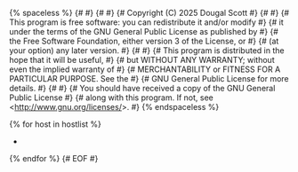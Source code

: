 {% spaceless %}
{#                                                                              #}
{#                                                                              #}
{#    Copyright (C) 2025 Dougal Scott                                           #}
{#                                                                              #}
{#    This program is free software: you can redistribute it and/or modify      #}
{#    it under the terms of the GNU General Public License as published by      #}
{#    the Free Software Foundation, either version 3 of the License, or         #}
{#    (at your option) any later version.                                       #}
{#                                                                              #}
{#    This program is distributed in the hope that it will be useful,           #}
{#    but WITHOUT ANY WARRANTY; without even the implied warranty of            #}
{#    MERCHANTABILITY or FITNESS FOR A PARTICULAR PURPOSE.  See the             #}
{#    GNU General Public License for more details.                              #}
{#                                                                              #}
{#    You should have received a copy of the GNU General Public License         #}
{#    along with this program.  If not, see <http://www.gnu.org/licenses/>.     #}
{% endspaceless %}

{% for host in hostlist %}
* [[Host:{{ host.hostname }}|{{host.hostname}}]]
{% endfor %}
{# EOF #}
